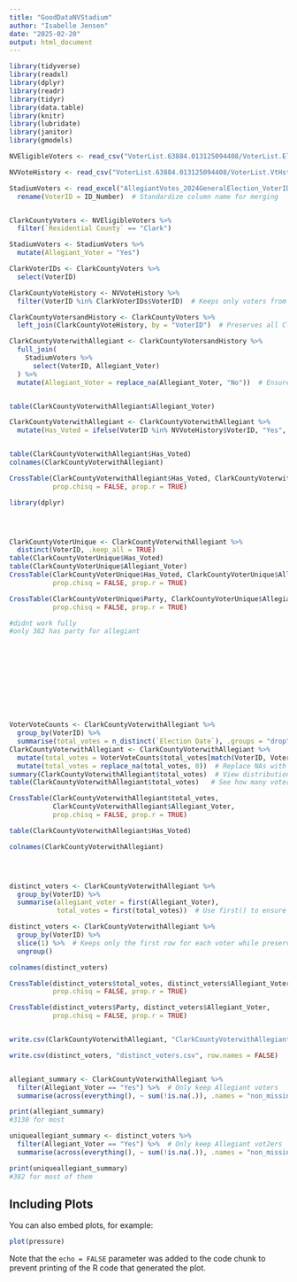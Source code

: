 ```yaml
---
title: "GoodDataNVStadium"
author: "Isabelle Jensen"
date: "2025-02-20"
output: html_document
---
```


```r
library(tidyverse)
library(readxl)
library(dplyr)
library(readr)
library(tidyr)
library(data.table)
library(knitr)
library(lubridate)
library(janitor)
library(gmodels)


```


```r

NVEligibleVoters <- read_csv("VoterList.63884.013125094408/VoterList.ElgbVtr.63884.013125094408.csv") 

NVVoteHistory <- read_csv("VoterList.63884.013125094408/VoterList.VtHst.63884.013125094408.csv")  # Load vote history later

StadiumVoters <- read_excel("AllegiantVotes_2024GeneralElection_VoterIDs (1).xlsx") %>%
  rename(VoterID = ID_Number)  # Standardize column name for merging


ClarkCountyVoters <- NVEligibleVoters %>%
  filter(`Residential County` == "Clark")

StadiumVoters <- StadiumVoters %>%
  mutate(Allegiant_Voter = "Yes")

ClarkVoterIDs <- ClarkCountyVoters %>%
  select(VoterID)

ClarkCountyVoteHistory <- NVVoteHistory %>%
  filter(VoterID %in% ClarkVoterIDs$VoterID)  # Keeps only voters from Clark County but doesn't remove those with no history

ClarkCountyVotersandHistory <- ClarkCountyVoters %>%
  left_join(ClarkCountyVoteHistory, by = "VoterID")  # Preserves all Clark County voters

ClarkCountyVoterwithAllegiant <- ClarkCountyVotersandHistory %>%
  full_join(
    StadiumVoters %>%
      select(VoterID, Allegiant_Voter)
  ) %>%
  mutate(Allegiant_Voter = replace_na(Allegiant_Voter, "No"))  # Ensures non-stadium voters are marked "No"


table(ClarkCountyVoterwithAllegiant$Allegiant_Voter)

ClarkCountyVoterwithAllegiant <- ClarkCountyVoterwithAllegiant %>%
  mutate(Has_Voted = ifelse(VoterID %in% NVVoteHistory$VoterID, "Yes", "No"))


table(ClarkCountyVoterwithAllegiant$Has_Voted)
colnames(ClarkCountyVoterwithAllegiant)

CrossTable(ClarkCountyVoterwithAllegiant$Has_Voted, ClarkCountyVoterwithAllegiant$Allegiant_Voter, 
           prop.chisq = FALSE, prop.r = TRUE)

library(dplyr)




ClarkCountyVoterUnique <- ClarkCountyVoterwithAllegiant %>%
  distinct(VoterID, .keep_all = TRUE)
table(ClarkCountyVoterUnique$Has_Voted)
table(ClarkCountyVoterUnique$Allegiant_Voter)
CrossTable(ClarkCountyVoterUnique$Has_Voted, ClarkCountyVoterUnique$Allegiant_Voter, 
           prop.chisq = FALSE, prop.r = TRUE)

CrossTable(ClarkCountyVoterUnique$Party, ClarkCountyVoterUnique$Allegiant_Voter, 
           prop.chisq = FALSE, prop.r = TRUE)

#didnt work fully 
#only 382 has party for allegiant











VoterVoteCounts <- ClarkCountyVoterwithAllegiant %>%
  group_by(VoterID) %>%
  summarise(total_votes = n_distinct(`Election Date`), .groups = "drop")  # Count unique election dates per voter
ClarkCountyVoterwithAllegiant <- ClarkCountyVoterwithAllegiant %>%
  mutate(total_votes = VoterVoteCounts$total_votes[match(VoterID, VoterVoteCounts$VoterID)]) %>%
  mutate(total_votes = replace_na(total_votes, 0))  # Replace NAs with 0 (for voters with no recorded votes)
summary(ClarkCountyVoterwithAllegiant$total_votes)  # View distribution of total votes
table(ClarkCountyVoterwithAllegiant$total_votes)   # See how many voters fall into each category

CrossTable(ClarkCountyVoterwithAllegiant$total_votes, 
           ClarkCountyVoterwithAllegiant$Allegiant_Voter, 
           prop.chisq = FALSE, prop.r = TRUE)

table(ClarkCountyVoterwithAllegiant$Has_Voted)

colnames(ClarkCountyVoterwithAllegiant)




distinct_voters <- ClarkCountyVoterwithAllegiant %>%
  group_by(VoterID) %>%
  summarise(allegiant_voter = first(Allegiant_Voter),
            total_votes = first(total_votes))  # Use first() to ensure each voter is counted once

distinct_voters <- ClarkCountyVoterwithAllegiant %>%
  group_by(VoterID) %>%
  slice(1) %>%  # Keeps only the first row for each voter while preserving all columns
  ungroup()

colnames(distinct_voters)

CrossTable(distinct_voters$total_votes, distinct_voters$Allegiant_Voter, 
           prop.chisq = FALSE, prop.r = TRUE)

CrossTable(distinct_voters$Party, distinct_voters$Allegiant_Voter, 
           prop.chisq = FALSE, prop.r = TRUE)


write.csv(ClarkCountyVoterwithAllegiant, "ClarkCountyVoterwithAllegiant.csv", row.names = FALSE)

write.csv(distinct_voters, "distinct_voters.csv", row.names = FALSE)


allegiant_summary <- ClarkCountyVoterwithAllegiant %>%
  filter(Allegiant_Voter == "Yes") %>%  # Only keep Allegiant voters
  summarise(across(everything(), ~ sum(!is.na(.)), .names = "non_missing_{.col}"))

print(allegiant_summary)
#3130 for most

uniqueallegiant_summary <- distinct_voters %>%
  filter(Allegiant_Voter == "Yes") %>%  # Only keep Allegiant vot2ers
  summarise(across(everything(), ~ sum(!is.na(.)), .names = "non_missing_{.col}"))

print(uniqueallegiant_summary)
#382 for most of them 

```

## Including Plots

You can also embed plots, for example:

```r
plot(pressure)
```

Note that the `echo = FALSE` parameter was added to the code chunk to prevent printing of the R code that generated the plot.
